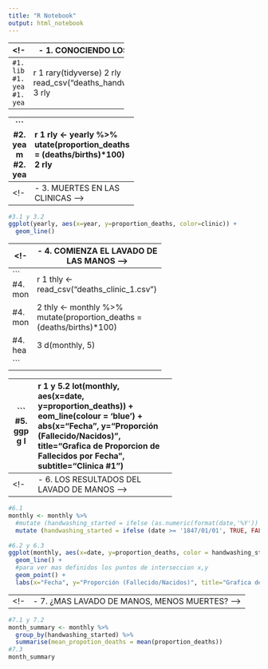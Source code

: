 ---
title: "R Notebook"
output: html_notebook
---

-- -----------------------------
<!-- 1. CONOCIENDO LOS DATOS -->
-- -----------------------------
```{r}
#1.1
library(tidyverse)
#1.2
yearly <- read_csv("deaths_handwashing.csv")
#1.3
yearly
```
-- ---------------------------------------
<!-- 2. EL ALARMANTE NUMERO DE MUERTES -->
-- ---------------------------------------
```{r}
#2.1
yearly <- yearly %>%
  mutate(proportion_deaths = (deaths/births)*100)
#2.2
yearly

```
-- --------------------------------
<!-- 3. MUERTES EN LAS CLINICAS -->
-- --------------------------------
```{r}
#3.1 y 3.2
ggplot(yearly, aes(x=year, y=proportion_deaths, color=clinic)) +
  geom_line()

```
-- ----------------------------------------
<!-- 4. COMIENZA EL LAVADO DE LAS MANOS -->
-- ----------------------------------------
```{r}
#4.1
monthly <- read_csv("deaths_clinic_1.csv")

#4.2
monthly <- monthly %>%
    mutate(proportion_deaths = (deaths/births)*100)

#4.3
head(monthly, 5)

```
-- ------------------------------------------
<!-- 5. EL EFECTO DEL LAVADO DE LAS MANOS -->
-- ------------------------------------------
```{r}
#5.1 y 5.2
ggplot(monthly, aes(x=date, y=proportion_deaths)) +
  geom_line(colour = 'blue') +
  labs(x="Fecha", y="Proporción (Fallecido/Nacidos)", title="Grafica de Proporcion de Fallecidos por Fecha", subtitle="Clinica #1")

```
-- -------------------------------------------
<!-- 6. LOS RESULTADOS DEL LAVADO DE MANOS -->
-- -------------------------------------------
```{r}
#6.1
monthly <- monthly %>%
  #mutate (handwashing_started = ifelse (as.numeric(format(date,'%Y')) >= 1847, TRUE, FALSE))
  mutate (handwashing_started = ifelse (date >= '1847/01/01', TRUE, FALSE))
  
#6.2 y 6.3
ggplot(monthly, aes(x=date, y=proportion_deaths, color = handwashing_started)) +
  geom_line() +
  #para ver mas definidos los puntos de interseccion x,y
  geom_point() +
  labs(x="Fecha", y="Proporción (Fallecido/Nacidos)", title="Grafica de Proporcion de Fallecidos por Fecha", subtitle="Clinica #1")

```
-- ---------------------------------------------
<!-- 7. ¿MAS LAVADO DE MANOS, MENOS MUERTES? -->
-- ---------------------------------------------
```{r}
#7.1 y 7.2
month_summary <- monthly %>%
  group_by(handwashing_started) %>%
  summarise(mean_propotion_deaths = mean(proportion_deaths))
#7.3
month_summary

```
